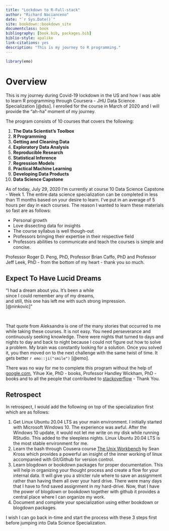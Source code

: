 ```yaml
--- 
title: "Lockdown to R-Full-stack"
author: "Richard Nacianceno"
date: "`r Sys.Date()`"
site: bookdown::bookdown_site
documentclass: book
bibliography: [book.bib, packages.bib]
biblio-style: apalike
link-citations: yes
description: "This is my journey to R programming."
---
```


```r
library(emo)
```

# Overview {-}

This is my journey during Covid-19 lockdown in the US and how I was able to learn R programming through Coursera - JHU Data Science Specialization [@dss]. I enrolled for the course in March of 2020 and I will provide the "ah-ha" moment of my journey.

The program consists of 10 courses that covers the following:

1. **The Data Scientist’s Toolbox**
2. **R Programming**
3. **Getting and Cleaning Data**
4. **Exploratory Data Analysis**
5. **Reproducible Research**
6. **Statistical Inference**
7. **Regression Models**
8. **Practical Machine Learning**
9. **Developing Data Products**
10. **Data Science Capstone**

As of today, July 29, 2020 I'm currently at course 10 Data Science Capstone - Week 1. The entire data science specialization can be completed in less than 11 months based on your desire to learn. I've put in an average of 5 hours per day in each courses. The reason I wanted to learn these materials so fast are as follows: 

- Personal growth 
- Love dissecting data for insights
- The course syllabus is well though-out 
- Professors bringing their expertise in their respective field
- Professors abilities to communicate and teach the courses is simple and concise.

Professor Roger D. Peng, PhD, Professor Brian Caffo, PhD and Professor Jeff Leek, PhD - from the bottom of my heart - thank you so much. 

## Expect To Have Lucid Dreams {-}

<div align="center">“I had a dream about you. It's been a while<br>since I could remember any of my dreams,<br>and still, this one has left me with such strong impression.<br>[@ninkovic]"</div>
<br>

That quote from Aleksandra is one of the many stories that occurred to me while taking these courses. It is not easy. You need perseverance and continuously seeking knowledge. There were nights that turned to days and nights to day and back to night because I could not figure out how to solve a problem. My brain was constantly looking for a solution. Once you solved it, you then moved on to the next challenge with the same twist of time. It gets better `r emo::ji("smile")` [@emo].

There was no way for me to complete this program without the help of [google.com](https://google.com), Yihue Xie, PhD - books, Professor Handley Wickham, PhD - books and to all the people that contributed to [stackoverflow](https://stackoverflow.com/) - Thank You.  

## Retrospect {-}

In retrospect, I would add the following on top of the specialization first which are as follows:

1. Get Linux Ubuntu 20.04 LTS as your main environment.  I initially started with Microsoft Windows 10.  The experience was awful. After the Windows 10 update, it would not let me write on my disk while running RStudio. This added to the sleepless nights. Linux Ubuntu 20.04 LTS is the most stable environment for me.  
2. Learn the bash through Cousera course [The Unix Workbench](https://www.coursera.org/learn/unix#about) by Sean Kross which provides a powerful an insight of the inner working of linux accompanied with Git/Github for version control.
3. Learn blogdown or bookdown packages for proper documentation. This will help in organizing your thought process and create a flow for your internal data.  It will give you a stricter rule where to save an assignment rather than having them all over your hard drive. There were many days that I have to find saved assignment in my hard-drive.  Now, that I have the power of blogdown or bookdown together with github it provides a central place where I can organize my work.    
4. Document and complete your specialization using either bookdown or blogdown packages.  

I wish I can go back in-time and start the process with these 3 steps first before jumping into Data Science Specialization.
